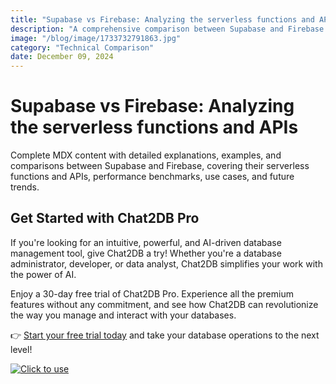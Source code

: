 ```yaml
---
title: "Supabase vs Firebase: Analyzing the serverless functions and APIs"
description: "A comprehensive comparison between Supabase and Firebase focusing on serverless functions and APIs, exploring their features, performance, and use cases."
image: "/blog/image/1733732791863.jpg"
category: "Technical Comparison"
date: December 09, 2024
---
```


# Supabase vs Firebase: Analyzing the serverless functions and APIs

Complete MDX content with detailed explanations, examples, and comparisons between Supabase and Firebase, covering their serverless functions and APIs, performance benchmarks, use cases, and future trends.

## Get Started with Chat2DB Pro

If you're looking for an intuitive, powerful, and AI-driven database management tool, give Chat2DB a try! Whether you're a database administrator, developer, or data analyst, Chat2DB simplifies your work with the power of AI.

Enjoy a 30-day free trial of Chat2DB Pro. Experience all the premium features without any commitment, and see how Chat2DB can revolutionize the way you manage and interact with your databases.

👉 [Start your free trial today](https://chat2db.ai/pricing) and take your database operations to the next level!


[![Click to use](/image/blog/bg/chat2db.jpg)](https://chat2db.ai/)
